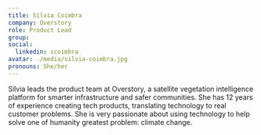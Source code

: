```yaml
---
title: Sílvia Coimbra
company: Overstory
role: Product Lead
group:
social:
  linkedin: scoimbra
avatar: ./media/silvia-coimbra.jpg
pronouns: She/her
---
```

Sílvia leads the product team at Overstory, a satellite vegetation intelligence platform for smarter infrastructure and safer communities. She has 12 years of experience creating tech products, translating technology to real customer problems. She is very passionate about using technology to help solve one of humanity greatest problem: climate change. 